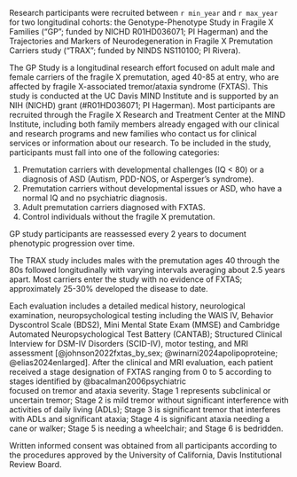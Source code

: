 Research participants were recruited between `r min_year` and `r max_year`
for two longitudinal cohorts:
the Genotype-Phenotype Study in Fragile X Families
("GP"; funded by NICHD R01HD036071; PI Hagerman) and
the Trajectories and Markers of Neurodegeneration
in Fragile X Premutation Carriers study
("TRAX"; funded by NINDS NS110100; PI Rivera).

The GP Study is a longitudinal research effort 
focused on adult male and female carriers of the fragile X premutation, 
aged 40-85 at entry, 
who are affected by fragile X-associated tremor/ataxia syndrome (FXTAS). 
This study is conducted at the UC Davis MIND Institute 
and is supported by an NIH (NICHD) grant (#R01HD036071; PI Hagerman). 
Most participants are recruited 
through the Fragile X Research and Treatment Center at the MIND Institute, 
including both family members already engaged with our clinical and research programs 
and new families who contact us for clinical services or information about our research.
To be included in the study, participants must fall into one of the following categories:

1.	Premutation carriers with developmental challenges (IQ < 80) 
or a diagnosis of ASD (Autism, PDD-NOS, or Asperger’s syndrome).
2.	Premutation carriers without developmental issues or ASD, 
who have a normal IQ and no psychiatric diagnosis.
3.	Adult premutation carriers diagnosed with FXTAS.
4.	Control individuals without the fragile X premutation.

GP study participants are reassessed every 2 years
to document phenotypic progression over time.

The TRAX study includes males 
with the premutation ages 40 through the 80s 
followed longitudinally with varying intervals averaging about 2.5 years apart. 
Most carriers enter the study with no evidence of FXTAS; 
approximately 25-30% developed the disease to date.

Each evaluation includes 
a detailed medical history, 
neurological examination, 
neuropsychological testing including the 
WAIS IV, 
Behavior Dyscontrol Scale (BDS2), 
Mini Mental State Exam (MMSE) and 
Cambridge Automated Neuropsychological Test Battery (CANTAB); 
Structured Clinical Interview for DSM-IV Disorders (SCID-IV), 
motor testing, 
and MRI assessment 
[@johnson2022fxtas_by_sex; 
@winarni2024apolipoproteine; 
@elias2024enlarged].
After the clinical and MRI evaluation,
each patient received a stage designation of FXTAS ranging from 0 to 5 
according to stages identified by @bacalman2006psychiatric  
focused on tremor and ataxia severity. 
Stage 1 represents subclinical or uncertain tremor; 
Stage 2 is mild tremor without significant interference with 
activities of daily living (ADLs); 
Stage 3 is significant tremor that interferes with ADLs and significant ataxia; 
Stage 4 is significant ataxia needing a cane or walker;
Stage 5 is needing a wheelchair;
and Stage 6 is bedridden.

Written informed consent was obtained from all participants 
according to the procedures approved by the 
University of California, Davis Institutional Review Board.  

